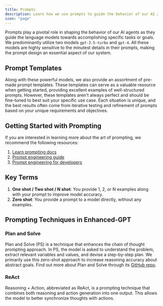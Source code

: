 ```yaml
---
title: Prompts
description: Learn how we use prompts to guide the behavior of our AI agents.
icon: "page"
---
```


Prompts play a pivotal role in shaping the behavior of our AI agents as they guide the language models towards accomplishing specific tasks or goals. We predominantly utilize two models `gpt-3.5-turbo` and `gpt-4`. All these models are highly sensitive to the minutest details in their prompts, making the prompt design an essential aspect of our system.

## Prompt Templates

Along with these powerful models, we also provide an assortment of pre-made prompt templates. These templates can serve as a valuable resource when getting started, providing excellent examples of well-structured prompts. However, these templates aren't always perfect and should be fine-tuned to best suit your specific use case. Each situation is unique, and the best results often come from iterative testing and refinement of prompts based on your unique requirements and objectives.

## Getting Started with Prompting

If you are interested in learning more about the art of prompting, we recommend the following resources:

1. [Learn prompting docs](https://learnprompting.org/)
2. [Prompt engineering guide](https://www.promptingguide.ai/techniques/consistency)
3. [Prompt engineering for developers](https://www.deeplearning.ai/short-courses/chatgpt-prompt-engineering-for-developers/)

## Key Terms

1. **One shot / Two shot / N shot**: You provide 1, 2, or N examples along with your prompt to improve model accuracy.
2. **Zero shot**: You provide a prompt to a model directly, without any examples.

## Prompting Techniques in Enhanced-GPT

### Plan and Solve

Plan and Solve (PS) is a technique that enhances the chain of thought prompting approach. In PS, the model is asked to understand the problem, extract relevant variables and values, and devise a step-by-step plan. We primarily use this zero-shot approach to increase reasoning accuracy about abstract goals. Find out more about Plan and Solve through its [GitHub repo](https://github.com/AGI-Edgerunners/Plan-and-Solve-Prompting).

### ReAct

Reasoning + Action, abbreviated as ReAct, is a prompting technique that combines both reasoning and action generation into one output. This allows the model to better synchronize thoughts with actions.
